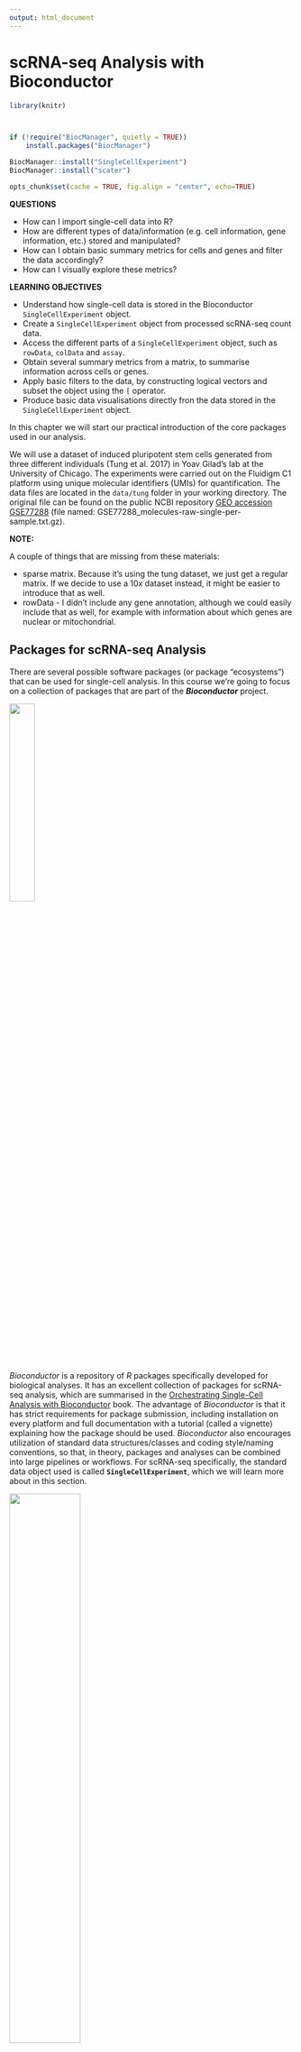 ```yaml
---
output: html_document
---
```


# scRNA-seq Analysis with Bioconductor

```r
library(knitr)



if (!require("BiocManager", quietly = TRUE))
    install.packages("BiocManager")

BiocManager::install("SingleCellExperiment")
BiocManager::install("scater")

opts_chunk$set(cache = TRUE, fig.align = "center", echo=TRUE)
```

:::highlight
**QUESTIONS**

- How can I import single-cell data into R?
- How are different types of data/information (e.g. cell information, gene information, etc.) stored and manipulated?
- How can I obtain basic summary metrics for cells and genes and filter the data accordingly?
- How can I visually explore these metrics?

**LEARNING OBJECTIVES**

- Understand how single-cell data is stored in the Bioconductor `SingleCellExperiment` object.
- Create a `SingleCellExperiment` object from processed scRNA-seq count data.
- Access the different parts of a `SingleCellExperiment` object, such as `rowData`, `colData` and `assay`.
- Obtain several summary metrics from a matrix, to summarise information across cells or genes.
- Apply basic filters to the data, by constructing logical vectors and subset the object using the `[` operator.
- Produce basic data visualisations directly fron the data stored in the `SingleCellExperiment` object.
:::


In this chapter we will start our practical introduction of the core packages used in our analysis. 

We will use a dataset of induced pluripotent stem cells generated from three different individuals (Tung et al. 2017) in Yoav Gilad’s lab at the University of Chicago. 
The experiments were carried out on the Fluidigm C1 platform using unique molecular identifiers (UMIs) for quantification. 
The data files are located in the `data/tung` folder in your working directory. 
The original file can be found on the public NCBI repository [GEO accession GSE77288](https://www.ncbi.nlm.nih.gov/geo/query/acc.cgi?acc=GSE77288) (file named: GSE77288_molecules-raw-single-per-sample.txt.gz). 

:::warning
**NOTE:**

A couple of things that are missing from these materials: 

- sparse matrix. Because it's using the tung dataset, we just get a regular matrix. If we decide to use a 10x dataset instead, it might be easier to introduce that as well. 
- rowData - I didn't include any gene annotation, although we could easily include that as well, for example with information about which genes are nuclear or mitochondrial. 
:::


## Packages for scRNA-seq Analysis

There are several possible software packages (or package "ecosystems") that can be used for single-cell analysis.
In this course we're going to focus on a collection of packages that are part of the **_Bioconductor_** project.

![](https://www.bioconductor.org/images/logo/jpg/bioconductor_logo_rgb.jpg){ width=30% }

_Bioconductor_ is a repository of _R_ packages specifically developed for biological analyses. 
It has an excellent collection of packages for scRNA-seq analysis, which are summarised in the [Orchestrating Single-Cell Analysis with Bioconductor](https://bioconductor.org/books/release/OSCA/) book.
The advantage of _Bioconductor_ is that it has strict requirements for package submission, including installation on every platform and full documentation with a tutorial (called a vignette) explaining how the package should be used.
_Bioconductor_ also encourages utilization of standard data structures/classes and coding style/naming conventions, so that, in theory, packages and analyses can be combined into large pipelines or workflows.
For scRNA-seq specifically, the standard data object used is called **`SingleCellExperiment`**, which we will learn more about in this section. 


![](https://satijalab.org/seurat/articles/assets/seurat_banner.jpg){ width=50% }

[Seurat](https://satijalab.org/seurat/) is another popular _R_ package that uses its own data object called `Seurat`. The _Seurat_ package includes a very large collection of functions and excellent documentation. Because of its popularity, several other packages nowadays are also compatible with the `Seurat` object. Although not the main focus of this course, we have a section illustrating an analysis workflow using this package: [Analysis of scRNA-seq with Seurat]().

![](https://scanpy.readthedocs.io/en/stable/_static/Scanpy_Logo_BrightFG.svg){ width=30% }

[Scanpy](https://scanpy.readthedocs.io/en/stable/) is a popular python package for scRNA-seq analysis, which stores data in an object called `AnnData` (annotated data). Similarly to _Seurat_ and _Bioconductor_, developers can write extensions to the main package compatible with the `AnnData` package, allowing the community to expand on the functionality. 

Although our main focus is on _Bioconductor_ packages, the concepts we will learn about throughout this course should apply to the other alternatives, the main thing that changes is the exact syntax used.

## The `SingleCellExperiment` Object

Expression data is usually stored as a feature-by-sample matrix of expression quantification.
In scRNA-seq analysis we typically start our analysis from a matrix of counts, representing the number of reads/UMIs that aligned to a particular feature for each cell. 
Features can be things like genes, isoforms or exons. 
Usually, analyses are done at the gene-level, and that is what we will focus on in this course. 

Besides our quantification matrix, we may also have information about each gene (e.g. their genome location, which type of gene they are, their length, etc.) and information about our cells (e.g. their tissue of origin, patient donor, processing batch, disease status, treatment exposure, etc.). 

We may also produce other matrices from our raw count data, for example a matrix of _normalised_ counts. 
And finally, because single-cell experiment data is very high dimensional (with thousands of cells and thousands of genes), we often employ _dimensionality reduction_ techniques to capture the main variation in the data at lower dimensions. 

`SingleCellExperiment` (SCE for short) is an object that stores all this information in a synchronised manner. 
The different parts of the object are referred to as "slots":

- One or more matrices of expression - stored in the `assay` slots.
- Information about the genes (the rows of the object) - stored in the `rowData` slot.
- Information about the cells (the columns of the object) - stored in the `colData` slot.

![The `SingleCellExperiment` object. Features (e.g. genes, isoforms or exons) are stored as rows and their metadata is in a `rowData` slot. Cells are stored as columns, with their metadata in `colData` slot. Matrices of expression are stored in the `assay` slots. Dimensionality reduction projections of the cells are stored in the `reducedDim` slots.](https://raw.githubusercontent.com/Bioconductor/OSCABase/images/images/SingleCellExperiment.png)


### Creating SCE Objects

Let's start by creating a `SingleCellExperiment` object from our data.
We have two files in `data/tung`:

- `counts.txt` - a tab-delimited text file with the gene counts for each gene/cell.
- `annotation.txt` - a tab-delimited text file with the cell annotations.

Let's read these into R, using the standard `read.table()` function:

```r
tung_counts <- read.table("data/tung/molecules.txt", sep = "\t")
tung_annotation <- read.table("data/tung/annotation.txt", sep = "\t", header = TRUE)
```

We can now create a `SingleCellExperiment` object using the function of the same name:

```r
library(SingleCellExperiment)

# note that the data passed to the assay slot has to be a matrix!
tung <- SingleCellExperiment(
  assays = list(counts = as.matrix(tung_counts)),
  colData = tung_annotation
)

# remove the original tables as we don't need them anymore
rm(tung_counts, tung_annotation)
```

If we print the contents of this object, we will get several useful pieces of information:

```r
tung
```

- We have 20327 genes (rows) and 864 cells (columns). 
- There is a single assay named "counts".
- We can preview some of the gene names ("rownames") and cell names ("colnames").
- There is no gene metadata ("rowData" is empty).
- We can see some of the metadata for cells is ("colData names").

To access different parts of the SCE object, we can use the following accessor functions: 

| Function | Description |
| -: | :- |
| `rowData(sce)` | Table of gene metadata. |
| `colData(sce)` | Table of cell metadata. |
| `assay(sce, "counts")` | The assay named "counts". |
| `reducedDim(sce, "PCA")` | The reduced dimensionality table named "PCA" |
| `sce$colname` | Shortcut to access the colum "colname" from `colData`. This is equivalent to `colData(sce)$colname` |
| `sce[<rows>, <columns>]` | We can use the square brackets to subset the SCE object by rows or columns, similarly to how we subset `matrix` or `data.frame` objects |

:::note
**Naming Assays**

Assays can have any name we wish. 
However, there are some  conventions we can follow:

- `counts`: Raw count data, e.g. number of reads or transcripts for a particular gene.
- `normcounts`: Normalized values on the same scale as the original counts. For example, counts divided by cell-specific size factors that are centred at unity.
- `logcounts`: Log-transformed counts or count-like values. In most cases, this will be defined as log-transformed normcounts, e.g. using log base 2 and a pseudo-count of 1.
- `cpm`: Counts-per-million. This is the read count for each gene in each cell, divided by the library size of each cell in millions.
- `tpm`: Transcripts-per-million. This is the number of transcripts for each gene in each cell, divided by the total number of transcripts in that cell (in millions).

Each of these has a function, so that we can access the "counts" assay using the `counts()` function.
Therefore, these two are equivalent:

```r
counts(tung)
assay(tung, "counts")
```

:::

Creating _SingleCellExperiment_ objects like we did above should work for any use case, as long as we have a matrix of counts that we can read to a file. 
However, to read the output of the popular tool _cellranger_ (used to quantify 10x Chromium data), there is a dedicated function in the `DropletUtils` package, which  simplifies the process of importing the data. 
Here is an example usage:

```r
library(DropletUtils)

# importing the raw count data
sce <- read10xCounts("data/pbmc_1k_raw")

# importing the pre-filtered count data
sce <- read10xCounts("data/pbmc_1k_filtered")
```



**Exercise 1**

1. What are the classes of the "colData" and "assay" slots of our `tung` object? <details><summary>Hint</summary>To check the class of an object you can use the `class()` function.</details>
2. How many batches and cells per batch are there? Does that number make sense?
<details><summary>Hint</summary>You can _tabulate_ the values in a column from a `data.frame` using `table(x$column_name)`</details>

<details><summary>Answer</summary>

**A1.**

Checking the class of the "colData" slot:

```r
class(colData(tung))
```

This is a `DFrame` object, which is a type of `data.frame` used in Bioconductor (in practice it can be used in the same way as a regular `data.frame`).

The "assay" slot is of class "matrix":

```r
class(counts(tung)) # or: class(assay(sce, "counts"))
```

**A2.**

The information about cells is stored in the `colData` slot of our object: 

```r
colData(tung)
```

We can see that there is a column called "batch", which is what we're interested in looking at. 
To access columns from a data frame we can use `$`, so `colData(tung)$batch` would return a vector with all the values in that column of the data frame. 
There is also a short-cut to access these columns directly: `tung$batch` (without the need to use the `colData()` function first). 

Now that we know how to access the column of our colData, we can use the `table()` function to check how many cells we have per batch:

```r
table(tung$batch)
```

We can see that there are 96 cells in each of 9 batches.
This number of cells per batch suggests that the protocol was done on 96-well plates, so the authors used a low-throughput method for their experiment. 

</details>


### Modifying SCE Objects

To modify parts of our SCE object we can use the `<-` assignment operator, together with the part of the object we wish to modify. 
For example, to create a new assay: `assay(sce, "name_of_new_assay") <- new_matrix`.
Other use cases are summarised in the table below.

As an example, let's create a simple transformation of our count data, by taking the log base 2 with an added pseudocount of 1 (otherwise log(0) = -Inf):

```r
assay(tung, "logcounts") <- log2(counts(tung) + 1)
```

Because we named our assay "logcounts", and this is one of the conventional assay names, we can use the dedicated function to access it:

```r
# first 10 rows and 4 columns of the logcounts assay
logcounts(tung)[1:10, 1:4] # or: assay(tung, "logcounts")[1:10, 1:5]
```

Here is a summary of other ways to modify data in SCE objects:

| Code | Description |
| -: | :- |
| `assay(sce, "name") <- matrix` | Add a new assay matrix. The new matrix has to have matching rownames and colnames to the existing object. |
| `rowData(sce) <- data_frame` | Replace `rowData` with a new table (or add one if it does not exist). |
| `colData(sce) <- data_frame` | Replace `colData` with a new table (or add one if it does not exist). |
| `colData(sce)$column_name <- values` | Add a new column to the `colData` table (or replace it if it already exists). |
| `rowData(sce)$column_name <- values` | Add a new column to the `rowData` table (or replace it if it already exists). |
| `reducedDim(sce, "name") <- matrix` | Add a new dimensionality reduction matrix. The new matrix has to have matching colnames to the existing object. |


### Matrix Statistics

Because the main data stored in `SingleCellExperiment` objects is a matrix, it is useful to cover some functions that calculate summary metrics across rows or columns of a matrix. 
There are several functions to do this, detailed in the information box below. 

For example, to calculate the mean counts per cell (columns) in our dataset:

```r
colMeans(counts(tung))
```

We could add this information to our column metadata as a new column, which we could do as:

```r
colData(tung)$mean_counts <- colMeans(counts(tung))
```

If we look at the colData slot we can see the new column has been added:

```r
colData(tung)
```


:::note

There are several functions that can be used to calculate summary metrics - such as mean, median, variance, etc. - across rows or columns of a matrix (or a sparse matrix). 
<details><summary>More</summary>

Here are some of the functions available:

```r
# row (feature) summaries
rowSums(counts(tung))  # sum
rowMeans(counts(tung)) # mean
rowSds(counts(tung))   # standard deviation
rowVars(counts(tung))  # variance
rowIQRs(counts(tung))  # inter-quartile range
rowMads(counts(tung))  # mean absolute deviation

# column (sample) summaries
colSums(counts(tung))  # sum
colMeans(counts(tung)) # mean
colSds(counts(tung))   # standard deviation
colVars(counts(tung))  # variance
colIQRs(counts(tung))  # inter-quartile range
colMads(counts(tung))  # mean absolute deviation
```

</details>

:::

**Exercise 2**

1. Add a new column to `colData` named "total_counts" with the sum of counts in each cell. 
2. Create a new assay called "cpm" (Counts-Per-Million), which contains the result of dividing the counts matrix by the total counts in millions. 
3. How can you access this new assay?

<details><summary>Answer</summary>

**A1.**

Because we want the total counts per cell, and cells are stored as columns in the SCE object, we need to use the `colSums()` function:

```r
colData(tung)$total_counts <- colSums(counts(tung))
```

**A2.**

We need to divide our counts matrix by the new column we've just created, and save it in a new assay using `<-`:

```r
assay(tung, "cpm") <- counts(tung)/tung$total_counts/1e6
```

We also divided by `1e6`, so that it's in units of millions. 

Note that we're dividing a matrix (`counts(tung)`) by a vector (`tung$total_counts`). 
R will do this division row-by-row, and "recycles" the `tung$total_counts` vector each time it starts a new rown of the `counts(tung)` matrix. 

**A3.**

Because "cpm" is one of the conventional names used for an assay, we can access it with the `cpm()` function:

```r
# these two are equivalent
cpm(tung)
assay(tung, "cpm")
```
</details>


### Subsetting SCE Objects

Similarly to the standard `data.frame` and `matrix` objects in R, we can use the `[` operator to subset our SingleCellExperiment either by _rows_ (genes) or _columns_ (cells). 
The general syntax is: **`sce[rows_of_interest, columns_of_interest]`**.

For example: 

```r
# subset by numeric index
tung[1:3, ] # the first 3 genes, keep all cells
tung[, 1:3] # the first 3 cells, keep all genes
tung[1:3, 1:2] # the first 3 genes and first 2 cells

# subset by name
tung[c("ENSG00000069712", "ENSG00000237763"), ]
tung[, c("NA19098.r1.A01", "NA19098.r1.A03")]
tung[c("ENSG00000069712", "ENSG00000237763"), c("NA19098.r1.A01", "NA19098.r1.A03")]
```

Although manually subsetting the object can sometimes be useful, more often we want to do **conditional subsetting** based on TRUE/FALSE logical statements. 
This is extremely useful for filtering our data. 
Let see some practical examples. 

Let's say we wanted to retain genes with a mean count greater than 0.01. 
As we saw, to calculate the mean counts per gene (rows in the SCE object), we can use the `rowMeans()` function:

```r
# calculate the mean counts per gene
gene_means <- rowMeans(counts(tung))

# print the first 10 values
gene_means[1:10]
```

We can turn this into a TRUE/FALSE vector by using a logical operator:

```r
gene_means[1:10] > 0.01
```

We can use such a logical vector inside `[` to filter our data, which will return only the cases where the value is TRUE:

```r
tung[gene_means > 0.01, ]
```

Notice how the resulting SCE object has fewer genes than the original. 

Another common use case is to retain cells with a certain number of genes above a certain threshold of expression. 
For this question, we need to break the problem into parts. 
First let's check in our counts matrix, which genes are expressed above a certain threshold:

```r
# counts of at least 1
counts(tung) > 0
```

```r
# counts of at least 1
counts(tung)[1:10, 1:4] > 0
```

We can see that our matrix is now composed of only TRUE/FALSE values. 
Because TRUE/FALSE are encoded as 1/0, we can use `colSums()` to calculate the total number of genes above this threshold per cell:

```r
# total number of detected genes per cell
total_detected_per_cell <- colSums(counts(tung) > 0)

# print the first 10 values
total_detected_per_cell[1:10]
```

Finally, we can use this vector to apply our final condition, for example that we want cells with at least 5000 detected genes:

```r
tung[, total_detected_per_cell > 5000]
```

Notice how the new SCE object has fewer cells than the original. 

Here is a summary of the syntax used for some common filters:

| Filter on | Code | Description |
| :-: | -: | :- |
| Cells | `colSums(counts(sce)) > x` | Total counts per cell greater than _x_. |
| Cells | `colSums(counts(sce) > x) > y` | Cells with at least _y_ genes having counts greater than _x_. |
| Genes | `rowSums(counts(sce)) > x` | Total counts per gene greater than _x_. |
| Genes | `rowSums(counts(sce) > x) > y` | Genes with at least _y_ cells having counts greater than _x_. |


**Exercise 3**

1. Create a new object called `tung_filtered` which contains:
    - cells with at least 25000 total counts
    - genes that have more than 5 counts in at least half of the cells
2. How many cells and genes are you left with?

<details><summary>Answer</summary>

Let's do this in parts, by creating a TRUE/FALSE logical vector for each condition. 
For the first condition, we need to calculate the total counts per cell (columns), and threshold it based on the values being greater than or equal to 25000:

```r
cell_filter <- colSums(counts(tung)) >= 25000

# check how many TRUE/FALSE have
table(cell_filter)
```

For the second condition, we need to apply two nested conditions. By consulting the table above, we can achieve this by:

```r
gene_filter <- rowSums(counts(tung) > 5) > ncol(tung)/2

# check how many TRUE/FALSE have
table(gene_filter)
```

Finally, we can use both of these logical vectors to subset our object: 

```r
tung_filtered <- tung[gene_filter, cell_filter]

tung_filtered
```
</details>

## Visual Data Exploration

There are several ways to produce visualisations from our data. 
We will use the `ggplot2` package for our plots, together with the Bioconductor package `scater`, which has some helper functions for retrieving data from a _SingleCellExperiment_ object ready for visualisation. 

As a reminder, the basic components of a _ggplot_ are:

- A **data.frame** with data to be plotted
- The variables (columns of the data.frame) that will be _mapped_ to different 
**aesthetics** of the graph (e.g. axis, colours, shapes, etc.)
- the **geometry** that will be drawn on the graph (e.g. points, lines, 
boxplots, violinplots, etc.)

This translates into the following basic syntax:

``` r
ggplot(data = <data.frame>, 
       mapping = aes(x = <column of data.frame>, y = <column of data.frame>)) +
   geom_<type of geometry>()
```

For example, let's visualise what the distribution of total counts per cell is for each of our batches. 
This information is stored in _colData_, so we need to extract it from our object and convert it to a standard data.frame:

```r
cell_info <- as.data.frame(colData(tung))

head(cell_info)
```

Now we are ready to make our plot:

```r
# load the library
library(ggplot2)

ggplot(data = cell_info, aes(x = batch, y = total_counts)) +
  geom_violin(fill = 'brown') + theme_bw() + 
  theme(axis.text.x = element_text(angle = 45, vjust = 1, hjust=1))
```

What if we wanted to visualise the distribution of expression of a particular gene in each batch? This now gets a little more complicated, because the gene expression information is stored in the _counts assay_ of our SCE, whereas the batch information is in the _colData_. To bring both of these pieces of information together would require us to do a fair amount of data manipulation to put it all together into a single data.frame. This is where the **scater package** is very helpful, as it provides us with the `ggcells()` function that let's us specify all these pieces of information for our plot. 

For example, the same plot as above could have been done directly from our `tung` SCE object:

```r

library(scater)
ggcells(tung, aes(x = batch, y = total_counts)) + 
  geom_violin(fill = 'orange') + theme_bw() + 
  theme(axis.text.x = element_text(angle = 45, vjust = 1, hjust=1))
```

If we instead wanted to plot the expression for one of our genes, we could do it as:

```r
library(scater)
ggcells(tung, aes(x = batch, y = ENSG00000198938), exprs_values = "logcounts") + 
  geom_violin(fill = 'coral2') + theme_bw() + 
  theme(axis.text.x = element_text(angle = 45, vjust = 1, hjust=1))
```

Note that we specified which assay we wanted to use for our expression values (`exprs_values` option). The default is "logcounts", so we wouldn't have had to specify it in this case, but it's worth knowing that in case you want to visualise the expression from a different assay. The functionality provided by the `scater` package goes far beyond plotting, it also includes several functions for quality control, which we will return to in the next chapter. 

**Exercise 4**

Make a scatterplot showing the relationship between the mean and the variance of the raw counts per cell. (Bonus: also colour the cells by batch.)

<details><summary>Hint</summary>

- First create a new column in _colData_ named "var_counts", which contains the counts variance using the `colVars()` function. 
- Then use `ggcells()` to build a _ggplot_ with "mean_counts" as the x-axis and "var_counts" as the y-axis. 
- You can use the `geom_point()` function to make a scatterplot. 
- Finally, to colour the points you can use the `colour` aesthetic.

</details>

What can you conclude from this data exploration, in terms of selecting highly variable genes for downstream analysis?


<details><summary>Answer</summary>

First we add a new column to _colData_, using the `colVars()` function to calculate variance of our counts for each cell (columns of the SCE object):

```r
colData(tung)$var_counts <- colVars(counts(tung))
```

Now we are ready to make our plot, including using the colour aesthetic:

```r
ggcells(tung, aes(mean_counts, var_counts)) +
  geom_point(aes(colour = batch)) + theme_bw()
```

We can see that there is a positive correlation between the mean and variance of gene counts. 
This is a common feature of count data, in particular of RNA-seq data. 
Because of this relationship, it's important to use tools that model the mean-variance relationship adequately, so that when we choose genes that are variable in our dataset, we're not simply choosing genes that are more highly expressed. 

</details>


## Overview

:::highlight
**KEY POINTS**

- The **_SingleCellExperiment_** (SCE) object is used to store expression data as well as information about our **cells (columns)** and **genes (rows)**. 
- To create a new SCE object we can use the `SingleCellExperiment()` function. To read the output from _cellranger_ we can use the dedicated function `DropletUtils::read10xCounts()`. 
- The main parts of this object are:
  - **_assay_** - one or more matrices of expression quantification.
      - There is one essential assay named "counts", which contains the raw counts on which all other analyses are based on.
  - **_rowData_** - information about our genes.
  - **_colData_** - information about our cells.
  - **_reducedDim_** - one or more reduced dimensionality representations of our data.
- We can access all the parts of this object using functions of the same name. For example `assay(sce, "counts")` retrieves the counts matrix from the object. 
- We can add/modify parts of this object using the assignment operator `<-`. For example `assay(sce, "logcounts") <- log2(counts(sce) + 1)` would add a new assay named "logcounts" to our object. 
- Matrix summary metrics are very useful to explore the properties of our expression data. Some of the more useful functions include `rowSums()`/`colSums()` and `rowMeans()`/`colMeans()`. These can be used to summarise information from our assays, for example `colSums(counts(sce))` would give us the total counts in each cell (columns). 
- Combining matrix summaries with conditional operators (`>`, `<`, `==`, `!=`) can be used for **conditional subsetting** using `[`. 
- We can use the **`ggcells()`** function (from the _scater_ package), to produce _ggplot_-style plots directly from our SCE object. 

:::


### sessionInfo()

<details><summary>View session info</summary>
```r
sessionInfo()
```
</details>


